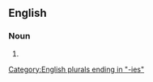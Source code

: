 ==English==

===Noun===
{{head|en|noun plural form}}

# {{plural of|frenzy|lang=en}}

[[Category:English plurals ending in "-ies"]]